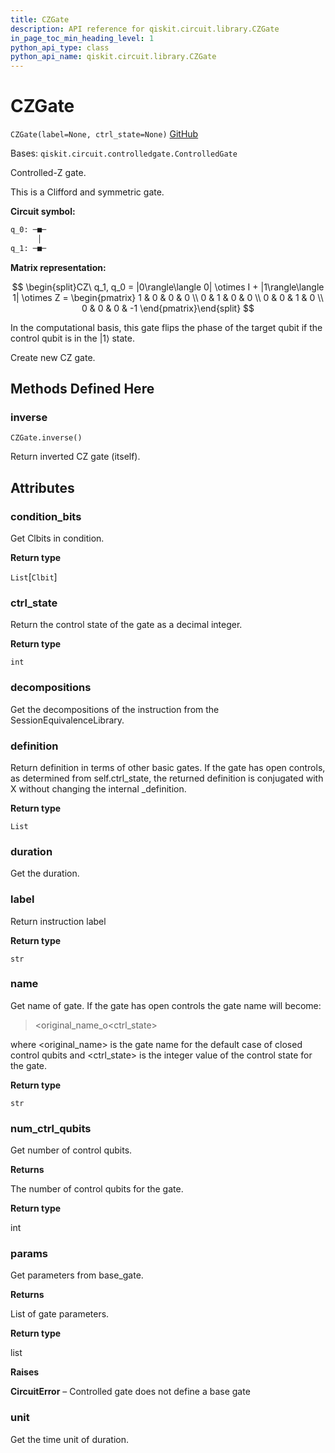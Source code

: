 ```yaml
---
title: CZGate
description: API reference for qiskit.circuit.library.CZGate
in_page_toc_min_heading_level: 1
python_api_type: class
python_api_name: qiskit.circuit.library.CZGate
---
```


# CZGate

<span id="qiskit.circuit.library.CZGate" />

`CZGate(label=None, ctrl_state=None)` [GitHub](https://github.com/qiskit/qiskit/tree/stable/0.19/qiskit/circuit/library/standard_gates/z.py "view source code")

Bases: `qiskit.circuit.controlledgate.ControlledGate`

Controlled-Z gate.

This is a Clifford and symmetric gate.

**Circuit symbol:**

```python
q_0: ─■─
      │
q_1: ─■─
```

**Matrix representation:**

$$
\begin{split}CZ\ q_1, q_0 =
    |0\rangle\langle 0| \otimes I + |1\rangle\langle 1| \otimes Z =
    \begin{pmatrix}
        1 & 0 & 0 & 0 \\
        0 & 1 & 0 & 0 \\
        0 & 0 & 1 & 0 \\
        0 & 0 & 0 & -1
    \end{pmatrix}\end{split}
$$

In the computational basis, this gate flips the phase of the target qubit if the control qubit is in the $|1\rangle$ state.

Create new CZ gate.

## Methods Defined Here

### inverse

<span id="qiskit.circuit.library.CZGate.inverse" />

`CZGate.inverse()`

Return inverted CZ gate (itself).

## Attributes

<span id="qiskit.circuit.library.CZGate.condition_bits" />

### condition\_bits

Get Clbits in condition.

**Return type**

`List`\[`Clbit`]

<span id="qiskit.circuit.library.CZGate.ctrl_state" />

### ctrl\_state

Return the control state of the gate as a decimal integer.

**Return type**

`int`

<span id="qiskit.circuit.library.CZGate.decompositions" />

### decompositions

Get the decompositions of the instruction from the SessionEquivalenceLibrary.

<span id="qiskit.circuit.library.CZGate.definition" />

### definition

Return definition in terms of other basic gates. If the gate has open controls, as determined from self.ctrl\_state, the returned definition is conjugated with X without changing the internal \_definition.

**Return type**

`List`

<span id="qiskit.circuit.library.CZGate.duration" />

### duration

Get the duration.

<span id="qiskit.circuit.library.CZGate.label" />

### label

Return instruction label

**Return type**

`str`

<span id="qiskit.circuit.library.CZGate.name" />

### name

Get name of gate. If the gate has open controls the gate name will become:

> \<original\_name\_o\<ctrl\_state>

where \<original\_name> is the gate name for the default case of closed control qubits and \<ctrl\_state> is the integer value of the control state for the gate.

**Return type**

`str`

<span id="qiskit.circuit.library.CZGate.num_ctrl_qubits" />

### num\_ctrl\_qubits

Get number of control qubits.

**Returns**

The number of control qubits for the gate.

**Return type**

int

<span id="qiskit.circuit.library.CZGate.params" />

### params

Get parameters from base\_gate.

**Returns**

List of gate parameters.

**Return type**

list

**Raises**

**CircuitError** – Controlled gate does not define a base gate

<span id="qiskit.circuit.library.CZGate.unit" />

### unit

Get the time unit of duration.

